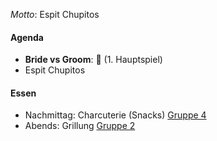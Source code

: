 *Motto*: Espit Chupitos

#### Agenda

- **Bride vs Groom**: 🤔 (1. Hauptspiel)
- Espit Chupitos

#### Essen

- Nachmittag: Charcuterie (Snacks) [Gruppe 4](/groups/gr4.qmd){.group4}
- Abends: Grillung [Gruppe 2](/groups/gr2.qmd){.group2}
